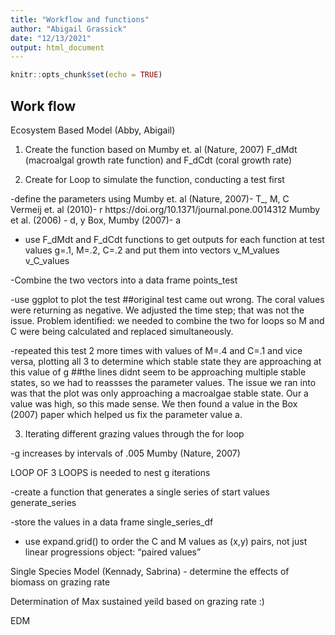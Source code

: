 ```yaml
---
title: "Workflow and functions"
author: "Abigail Grassick"
date: "12/13/2021"
output: html_document
---
```


```r
knitr::opts_chunk$set(echo = TRUE)
```

## Work flow
Ecosystem Based Model (Abby, Abigail)



1. Create the function based on 
  Mumby et. al (Nature, 2007)
    F_dMdt (macroalgal growth rate function) and 
    F_dCdt (coral growth rate)
  
2. Create for Loop to simulate the function, conducting a test first

  -define the parameters using 
    Mumby et. al (Nature, 2007)- T_, M, C  
    Vermeij et. al (2010)- r https://doi.org/10.1371/journal.pone.0014312 
    Mumby et al. (2006) - d, y
    Box, Mumby (2007)- a
    
  - use F_dMdt and F_dCdt functions to get outputs for each function at test values g=.1, M=.2, C=.2 and put them into vectors
    v_M_values
    v_C_values
    
  -Combine the two vectors into a data frame
    points_test
  
  -use ggplot to plot the test
##original test came out wrong. The coral values were returning as negative. 
  We adjusted the time step; that was not the issue. 
  Problem identified: we needed to combine the two for loops so M and C were being calculated and replaced simultaneously. 
  
  -repeated this test 2 more times with values of M=.4 and C=.1 and vice versa, plotting all 3 to determine which stable state they are approaching at this  value of g
##the lines didnt seem to be approaching multiple stable states, so we had to reassses the parameter values. The issue we ran into was that the plot was     only approaching a macroalgae stable state. Our a value was high, so this made sense. We then found a value in the Box (2007) paper which helped us fix    the parameter value a.   
  
  
3. Iterating different grazing values through the for loop
  
  -g increases by intervals of .005 
  Mumby (Nature, 2007)
  
  LOOP OF 3 LOOPS is needed to nest g iterations
  
  -create a function that generates a single series of start values
    generate_series
    
  -store the values in a data frame 
    single_series_df
  
  - use expand.grid() to order the C and M values as (x,y) pairs, not just linear progressions
    object: "paired values"

Single Species Model (Kennady, Sabrina)
- determine the effects of biomass on grazing rate

Determination of Max sustained yeild based on grazing rate :) 

EDM
